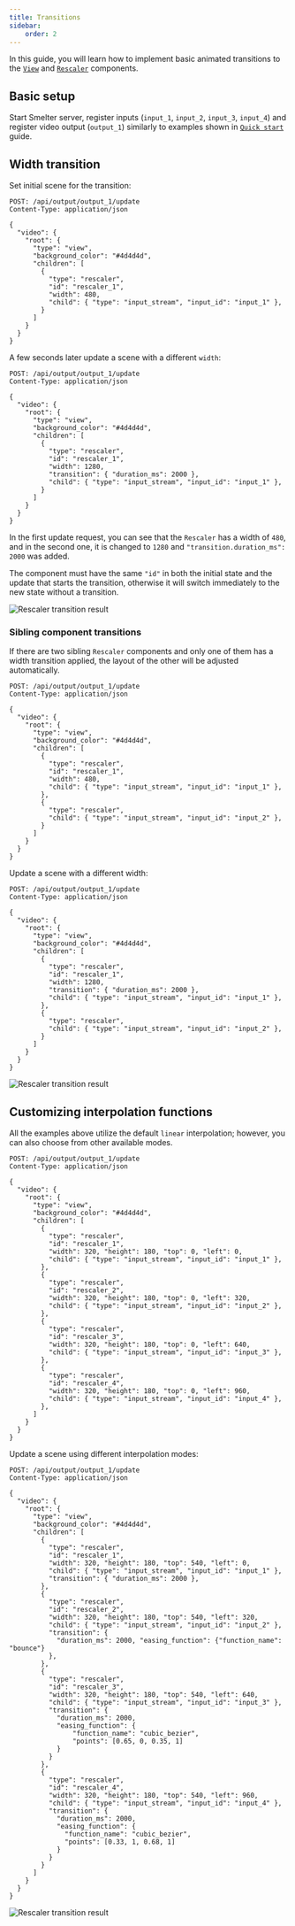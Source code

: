 ```yaml
---
title: Transitions
sidebar:
    order: 2
---
```


In this guide, you will learn how to implement basic animated transitions to the [`View`](/http-api/components/view) and [`Rescaler`](/http-api/components/rescaler) components.

## Basic setup
Start Smelter server, register inputs (`input_1`, `input_2`, `input_3`, `input_4`) and register video output (`output_1`) similarly to examples shown in [`Quick start`](/http-api/guides/quick-start) guide.


## Width transition
Set initial scene for the transition:

```http {13}
POST: /api/output/output_1/update
Content-Type: application/json

{
  "video": {
    "root": {
      "type": "view",
      "background_color": "#4d4d4d",
      "children": [
        {
          "type": "rescaler",
          "id": "rescaler_1",
          "width": 480,
          "child": { "type": "input_stream", "input_id": "input_1" },
        }
      ]
    }
  }
}
```

A few seconds later update a scene with a different `width`:

```http {13-14}
POST: /api/output/output_1/update
Content-Type: application/json

{
  "video": {
    "root": {
      "type": "view",
      "background_color": "#4d4d4d",
      "children": [
        {
          "type": "rescaler",
          "id": "rescaler_1",
          "width": 1280,
          "transition": { "duration_ms": 2000 },
          "child": { "type": "input_stream", "input_id": "input_1" },
        }
      ]
    }
  }
}
```
In the first update request, you can see that the `Rescaler` has a width of `480`, and in the second one, it is changed to `1280` and `"transition.duration_ms": 2000` was added.

The component must have the same `"id"` in both the initial state and the update that starts the transition, otherwise it will switch immediately to the new state without a transition.

<img src="/images/rescaler-transition.webp" alt="Rescaler transition result" />

### Sibling component transitions
If there are two sibling `Rescaler` components and only one of them has a width transition applied, the layout of the other will be adjusted automatically.

```http {13}
POST: /api/output/output_1/update
Content-Type: application/json

{
  "video": {
    "root": {
      "type": "view",
      "background_color": "#4d4d4d",
      "children": [
        {
          "type": "rescaler",
          "id": "rescaler_1",
          "width": 480,
          "child": { "type": "input_stream", "input_id": "input_1" },
        },
        {
          "type": "rescaler",
          "child": { "type": "input_stream", "input_id": "input_2" },
        }
      ]
    }
  }
}
```

Update a scene with a different width:

```http {13-14}
POST: /api/output/output_1/update
Content-Type: application/json

{
  "video": {
    "root": {
      "type": "view",
      "background_color": "#4d4d4d",
      "children": [
        {
          "type": "rescaler",
          "id": "rescaler_1",
          "width": 1280,
          "transition": { "duration_ms": 2000 },
          "child": { "type": "input_stream", "input_id": "input_1" },
        },
        {
          "type": "rescaler",
          "child": { "type": "input_stream", "input_id": "input_2" },
        }
      ]
    }
  }
}
```
<img src="/images/sibling-rescaler-transition.webp" alt="Rescaler transition result" />

## Customizing interpolation functions
All the examples above utilize the default `linear` interpolation; however, you can also choose from other available modes.


```http
POST: /api/output/output_1/update
Content-Type: application/json

{
  "video": {
    "root": {
      "type": "view",
      "background_color": "#4d4d4d",
      "children": [
        {
          "type": "rescaler",
          "id": "rescaler_1",
          "width": 320, "height": 180, "top": 0, "left": 0,
          "child": { "type": "input_stream", "input_id": "input_1" },
        },
        {
          "type": "rescaler",
          "id": "rescaler_2",
          "width": 320, "height": 180, "top": 0, "left": 320,
          "child": { "type": "input_stream", "input_id": "input_2" },
        },
        {
          "type": "rescaler",
          "id": "rescaler_3",
          "width": 320, "height": 180, "top": 0, "left": 640,
          "child": { "type": "input_stream", "input_id": "input_3" },
        },
        {
          "type": "rescaler",
          "id": "rescaler_4",
          "width": 320, "height": 180, "top": 0, "left": 960,
          "child": { "type": "input_stream", "input_id": "input_4" },
        },
      ]
    }
  }
}
```

Update a scene using different interpolation modes:

```http
POST: /api/output/output_1/update
Content-Type: application/json

{
  "video": {
    "root": {
      "type": "view",
      "background_color": "#4d4d4d",
      "children": [
        {
          "type": "rescaler",
          "id": "rescaler_1",
          "width": 320, "height": 180, "top": 540, "left": 0,
          "child": { "type": "input_stream", "input_id": "input_1" },
          "transition": { "duration_ms": 2000 },
        },
        {
          "type": "rescaler",
          "id": "rescaler_2",
          "width": 320, "height": 180, "top": 540, "left": 320,
          "child": { "type": "input_stream", "input_id": "input_2" },
          "transition": {
            "duration_ms": 2000, "easing_function": {"function_name": "bounce"}
          },
        },
        {
          "type": "rescaler",
          "id": "rescaler_3",
          "width": 320, "height": 180, "top": 540, "left": 640,
          "child": { "type": "input_stream", "input_id": "input_3" },
          "transition": {
            "duration_ms": 2000,
            "easing_function": {
                "function_name": "cubic_bezier",
                "points": [0.65, 0, 0.35, 1]
            }
          }
        },
        {
          "type": "rescaler",
          "id": "rescaler_4",
          "width": 320, "height": 180, "top": 540, "left": 960,
          "child": { "type": "input_stream", "input_id": "input_4" },
          "transition": {
            "duration_ms": 2000,
            "easing_function": {
              "function_name": "cubic_bezier",
              "points": [0.33, 1, 0.68, 1]
            }
          }
        }
      ]
    }
  }
}
```

<img src="/images/interpolation-functions-transitions.webp" alt="Rescaler transition result" />
